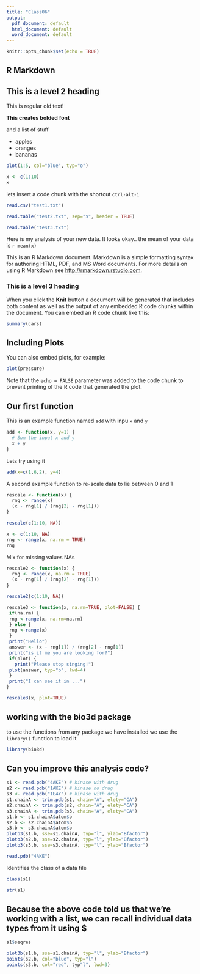 ```yaml
---
title: "Class06"
output:
  pdf_document: default
  html_document: default
  word_document: default
---
```


```r
knitr::opts_chunk$set(echo = TRUE)
```

## R Markdown

## This is a level 2 heading

This is regular old text!

**This creates bolded font**

and a list of stuff

- apples
- oranges
- bananas

```r
plot(1:5, col="blue", typ="o")
```


```r
x <- c(1:10)
x
```

lets insert a code chunk with the shortcut `ctrl-alt-i`

```r
read.csv("test1.txt")
```

```r
read.table("test2.txt", sep="$", header = TRUE)
```

```r
read.table("test3.txt")
```


Here is my analysis of your new data. It looks okay.. the mean of your data is `r mean(x)`


This is an R Markdown document. Markdown is a simple formatting syntax for authoring HTML, PDF, and MS Word documents. For more details on using R Markdown see <http://rmarkdown.rstudio.com>.

### This is a level 3 heading

When you click the **Knit** button a document will be generated that includes both content as well as the output of any embedded R code chunks within the document. You can embed an R code chunk like this:

```r
summary(cars)
```

## Including Plots

You can also embed plots, for example:

```r
plot(pressure)
```

Note that the `echo = FALSE` parameter was added to the code chunk to prevent printing of the R code that generated the plot.

## Our first function

This is an example function named `add` with inpu `x` and `y`

```r
add <- function(x, y=1) {
  # Sum the input x and y
  x + y
}
```

Lets try using it

```r
add(x=c(1,6,2), y=4)
```

A second example function to re-scale data to lie between 0 and 1

```r
rescale <- function(x) {
  rng <- range(x)
  (x - rng[1] / (rng[2] - rng[1]))
}

```


```r
rescale(c(1:10, NA))
```

```r
x <- c(1:10, NA)
rng <- range(x, na.rm = TRUE)
rng
```

Mix for missing values NAs

```r
rescale2 <- function(x) {
  rng <- range(x, na.rm = TRUE)
  (x - rng[1] / (rng[2] - rng[1]))
}

```

```r
rescale2(c(1:10, NA))
```

```r
rescale3 <- function(x, na.rm=TRUE, plot=FALSE) {
 if(na.rm) {
 rng <-range(x, na.rm=na.rm)
 } else {
 rng <-range(x)
 }
 print("Hello")
 answer <- (x - rng[1]) / (rng[2] - rng[1])
 print("is it me you are looking for?")
 if(plot) {
   print("Please stop singing!")
 plot(answer, typ="b", lwd=4)
 }
 print("I can see it in ...")
}
```

```r
rescale3(x, plot=TRUE)
```

## working with the bio3d package

to use the functions from any package we have installed we use the `library()` function to load it

```r
library(bio3d)
```

## Can you improve this analysis code?

```r
s1 <- read.pdb("4AKE") # kinase with drug
s2 <- read.pdb("1AKE") # kinase no drug
s3 <- read.pdb("1E4Y") # kinase with drug
s1.chainA <- trim.pdb(s1, chain="A", elety="CA")
s2.chainA <- trim.pdb(s2, chain="A", elety="CA")
s3.chainA <- trim.pdb(s3, chain="A", elety="CA")
s1.b <- s1.chainA$atom$b
s2.b <- s2.chainA$atom$b
s3.b <- s3.chainA$atom$b
plotb3(s1.b, sse=s1.chainA, typ="l", ylab="Bfactor")
plotb3(s2.b, sse=s2.chainA, typ="l", ylab="Bfactor")
plotb3(s3.b, sse=s3.chainA, typ="l", ylab="Bfactor")
```

```r
read.pdb("4AKE")
```

Identifies the class of a data file

```r
class(s1)
```

```r
str(s1)
```

## Because the above code told us that we're working with a list, we can recall individual data types from it using $

```r
s1$seqres
```

```r
plot3b(s1.b, sse=s1.chainA, typ="l", ylab="Bfactor")
points(s2.b, col="blue", typ="l")
points(s3.b, col="red", typ"l", lwd=3)
```

